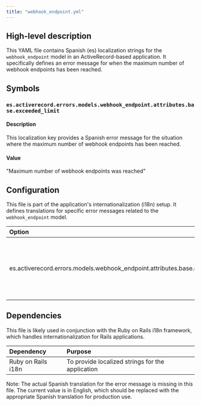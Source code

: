 ```yaml
---
title: "webhook_endpoint.yml"
---
```


## High-level description
This YAML file contains Spanish (es) localization strings for the `webhook_endpoint` model in an ActiveRecord-based application. It specifically defines an error message for when the maximum number of webhook endpoints has been reached.

## Symbols

### `es.activerecord.errors.models.webhook_endpoint.attributes.base.exceeded_limit`
#### Description
This localization key provides a Spanish error message for the situation where the maximum number of webhook endpoints has been reached.

#### Value
"Maximum number of webhook endpoints was reached"

## Configuration
This file is part of the application's internationalization (i18n) setup. It defines translations for specific error messages related to the `webhook_endpoint` model.

| Option | Type | Value | Description |
|:-------|:-----|:------|:------------|
| es.activerecord.errors.models.webhook_endpoint.attributes.base.exceeded_limit | string | "Maximum number of webhook endpoints was reached" | Error message displayed when the webhook endpoint limit is exceeded |

## Dependencies
This file is likely used in conjunction with the Ruby on Rails i18n framework, which handles internationalization for Rails applications.

| Dependency | Purpose |
|:-----------|:--------|
| Ruby on Rails i18n | To provide localized strings for the application |

Note: The actual Spanish translation for the error message is missing in this file. The current value is in English, which should be replaced with the appropriate Spanish translation for production use.